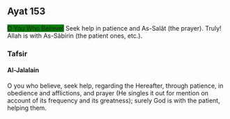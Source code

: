 ## Ayat 153

[O You Who Believe!]{style="background-color: green"}
Seek help in patience and As-Salât (the prayer).
Truly!
Allah is with As-Sâbirin (the patient ones, etc.).

### Tafsir

#### Al-Jalalain

O you who believe, seek help, regarding the Hereafter, through patience, in obedience and afflictions, and prayer (He singles it out for mention on account of its frequency and its greatness); surely God is with the patient, helping them.